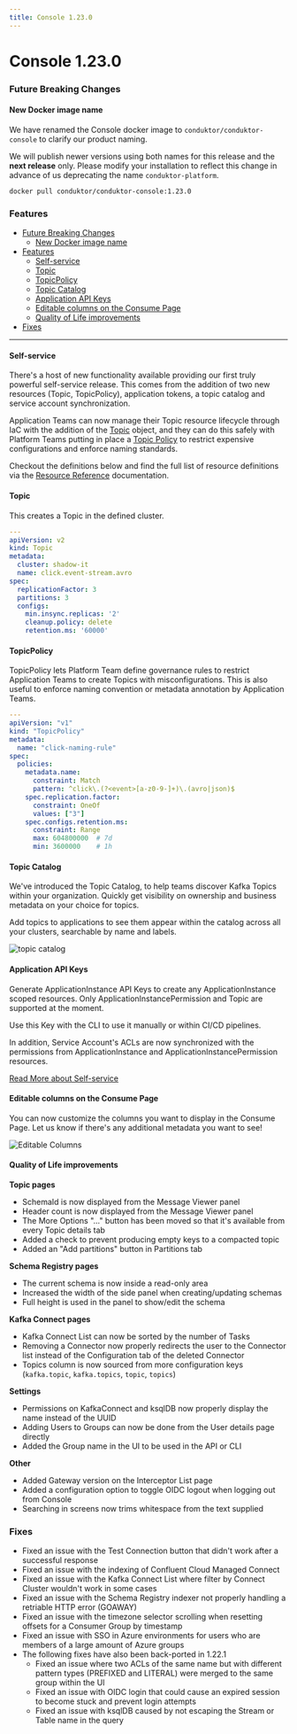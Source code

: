 ```yaml
---
title: Console 1.23.0
---
```


# Console 1.23.0

### Future Breaking Changes

#### New Docker image name

We have renamed the Console docker image to `conduktor/conduktor-console` to clarify our product naming.

We will publish newer versions using both names for this release and the **next release** only. Please modify your installation to reflect this change in advance of us deprecating the name `conduktor-platform`.

```shell
docker pull conduktor/conduktor-console:1.23.0
```

### Features

- [Future Breaking Changes](#future-breaking-changes)
  - [New Docker image name](#new-docker-image-name)
- [Features](#features)
  - [Self-service](#self-service)
  - [Topic](#topic)
  - [TopicPolicy](#topicpolicy)
  - [Topic Catalog](#topic-catalog)
  - [Application API Keys](#application-api-keys)
  - [Editable columns on the Consume Page](#editable-columns-on-the-consume-page)
  - [Quality of Life improvements](#quality-of-life-improvements)
- [Fixes](#fixes)

---

#### Self-service

There's a host of new functionality available providing our first truly powerful self-service release. This comes from the addition of two new resources (Topic, TopicPolicy), application tokens, a topic catalog and service account synchronization.

Application Teams can now manage their Topic resource lifecycle through IaC with the addition of the [Topic](https://docs.conduktor.io/platform/reference/resource-reference/kafka/#topic) object, and they can do this safely with Platform Teams putting in place a [Topic Policy](https://docs.conduktor.io/platform/reference/resource-reference/self-service/#topic-policy) to restrict expensive configurations and enforce naming standards.

Checkout the definitions below and find the full list of resource definitions via the [Resource Reference](https://docs.conduktor.io/platform/reference/resource-reference/) documentation.

#### Topic

This creates a Topic in the defined cluster.

```yaml
---
apiVersion: v2
kind: Topic
metadata:
  cluster: shadow-it
  name: click.event-stream.avro
spec:
  replicationFactor: 3
  partitions: 3
  configs:
    min.insync.replicas: '2'
    cleanup.policy: delete
    retention.ms: '60000'
```

#### TopicPolicy

TopicPolicy lets Platform Team define governance rules to restrict Application Teams to create Topics with misconfigurations.
This is also useful to enforce naming convention or metadata annotation by Application Teams.

```yaml
---
apiVersion: "v1"
kind: "TopicPolicy"
metadata:
  name: "click-naming-rule"
spec:
  policies:
    metadata.name:
      constraint: Match
      pattern: ^click\.(?<event>[a-z0-9-]+)\.(avro|json)$
    spec.replication.factor:
      constraint: OneOf
      values: ["3"]
    spec.configs.retention.ms:
      constraint: Range
      max: 604800000  # 7d
      min: 3600000    # 1h
```

#### Topic Catalog

We've introduced the Topic Catalog, to help teams discover Kafka Topics within your organization. Quickly get visibility on ownership and business metadata on your choice for topics.

Add topics to applications to see them appear within the catalog across all your clusters, searchable by name and labels.

![topic catalog](/images/changelog/platform/v23/TopicCatalog.png)

#### Application API Keys

Generate ApplicationInstance API Keys to create any ApplicationInstance scoped resources.
Only ApplicationInstancePermission and Topic are supported at the moment.

Use this Key with the CLI to use it manually or within CI/CD pipelines.

In addition, Service Account's ACLs are now synchronized with the permissions from ApplicationInstance and ApplicationInstancePermission resources.

[Read More about Self-service](https://docs.conduktor.io/platform/navigation/self-serve/)

#### Editable columns on the Consume Page

You can now customize the columns you want to display in the Consume Page. Let us know if there's any additional metadata you want to see!

![Editable Columns](/images/changelog/platform/v23/qol-consume.png)

#### Quality of Life improvements

**Topic pages**

- SchemaId is now displayed from the Message Viewer panel
- Header count is now displayed from the Message Viewer panel
- The More Options "..." button has been moved so that it's available from every Topic details tab
- Added a check to prevent producing empty keys to a compacted topic
- Added an "Add partitions" button in Partitions tab

**Schema Registry pages**

- The current schema is now inside a read-only area
- Increased the width of the side panel when creating/updating schemas
- Full height is used in the panel to show/edit the schema

**Kafka Connect pages**

- Kafka Connect List can now be sorted by the number of Tasks
- Removing a Connector now properly redirects the user to the Connector list instead of the Configuration tab of the deleted Connector
- Topics column is now sourced from more configuration keys (`kafka.topic`, `kafka.topics`, `topic`, `topics`)

**Settings**

- Permissions on KafkaConnect and ksqlDB now properly display the name instead of the UUID
- Adding Users to Groups can now be done from the User details page directly
- Added the Group name in the UI to be used in the API or CLI

**Other**

- Added Gateway version on the Interceptor List page
- Added a configuration option to toggle OIDC logout when logging out from Console
- Searching in screens now trims whitespace from the text supplied

### Fixes

- Fixed an issue with the Test Connection button that didn't work after a successful response
- Fixed an issue with the indexing of Confluent Cloud Managed Connect
- Fixed an issue with the Kafka Connect List where filter by Connect Cluster wouldn't work in some cases
- Fixed an issue with the Schema Registry indexer not properly handling a retriable HTTP error (GOAWAY)
- Fixed an issue with the timezone selector scrolling when resetting offsets for a Consumer Group by timestamp
- Fixed an issue with SSO in Azure environments for users who are members of a large amount of Azure groups
- The following fixes have also been back-ported in 1.22.1
  - Fixed an issue where two ACLs of the same name but with different pattern types (PREFIXED and LITERAL) were merged to the same group within the UI
  - Fixed an issue with OIDC login that could cause an expired session to become stuck and prevent login attempts
  - Fixed an issue with ksqlDB caused by not escaping the Stream or Table name in the query
